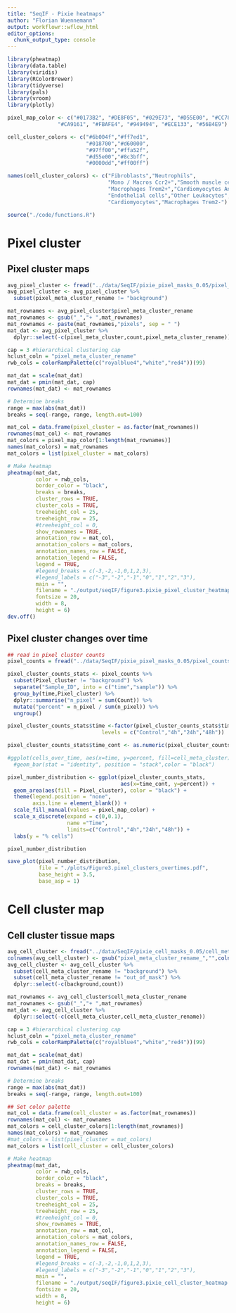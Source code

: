 ```yaml
---
title: "SeqIF - Pixie heatmaps"
author: "Florian Wuennemann"
output: workflowr::wflow_html
editor_options:
  chunk_output_type: console
---
```


```r
library(pheatmap)
library(data.table)
library(viridis)
library(RColorBrewer)
library(tidyverse)
library(pals)
library(vroom)
library(plotly)

pixel_map_color <- c("#0173B2", "#DE8F05", "#029E73", "#D55E00", "#CC78BC",
                "#CA9161", "#FBAFE4", "#949494", "#ECE133", "#56B4E9")

cell_cluster_colors <- c("#6b004f","#ff7ed1",
                         "#018700","#d60000",
                         "#97ff00","#ffa52f",
                         "#d55e00","#8c3bff",
                         "#0000dd","#ff00ff")

names(cell_cluster_colors) <- c("Fibroblasts","Neutrophils",
                                "Mono / Macros Ccr2+","Smooth muscle cells",
                                "Macrophages Trem2+","Cardiomyocytes Ankrd1+",
                                "Endothelial cells","Other Leukocytes",
                                "Cardiomyocytes","Macrophages Trem2-")

source("./code/functions.R")
```

# Pixel cluster 

## Pixel cluster maps

```r
avg_pixel_cluster <- fread("../data/SeqIF/pixie_pixel_masks_0.05/pixel_channel_avg_meta_cluster.csv")
avg_pixel_cluster <- avg_pixel_cluster %>%
  subset(pixel_meta_cluster_rename != "background")
```


```r
mat_rownames <- avg_pixel_cluster$pixel_meta_cluster_rename
mat_rownames <- gsub("_","+ ",mat_rownames)
mat_rownames <- paste(mat_rownames,"pixels", sep = " ")
mat_dat <- avg_pixel_cluster %>%
  dplyr::select(-c(pixel_meta_cluster,count,pixel_meta_cluster_rename))
```


```r
cap = 3 #hierarchical clustering cap
hclust_coln = "pixel_meta_cluster_rename"
rwb_cols = colorRampPalette(c("royalblue4","white","red4"))(99)

mat_dat = scale(mat_dat)
mat_dat = pmin(mat_dat, cap)
rownames(mat_dat) <- mat_rownames

# Determine breaks
range = max(abs(mat_dat))
breaks = seq(-range, range, length.out=100)

mat_col = data.frame(pixel_cluster = as.factor(mat_rownames))
rownames(mat_col) <- mat_rownames
mat_colors = pixel_map_color[1:length(mat_rownames)]
names(mat_colors) = mat_rownames
mat_colors = list(pixel_cluster = mat_colors)

# Make heatmap
pheatmap(mat_dat,
         color = rwb_cols,
         border_color = "black",
         breaks = breaks,
         cluster_rows = TRUE,
         cluster_cols = TRUE,
         treeheight_col = 25,
         treeheight_row = 25,
         #treeheight_col = 0,
         show_rownames = TRUE,
         annotation_row = mat_col,
         annotation_colors = mat_colors,
         annotation_names_row = FALSE,
         annotation_legend = FALSE,
         legend = TRUE,
         #legend_breaks = c(-3,-2,-1,0,1,2,3),
         #legend_labels = c("-3","-2","-1","0","1","2","3"),
         main = "",
         filename = "./output/seqIF/figure3.pixie_pixel_cluster_heatmap.png",
         fontsize = 20,
         width = 8,
         height = 6)
dev.off()
```

## Pixel cluster changes over time

```r
## read in pixel cluster counts
pixel_counts = fread("../data/SeqIF/pixie_pixel_masks_0.05/pixel_counts.all_samples.csv")
```

```r
pixel_cluster_counts_stats <- pixel_counts %>%
  subset(Pixel_cluster != "background") %>%
  separate("Sample_ID", into = c("time","sample")) %>%
  group_by(time,Pixel_cluster) %>%
  dplyr::summarise("n_pixel" = sum(Count)) %>%
  mutate("percent" = n_pixel / sum(n_pixel)) %>%
  ungroup()
```

```r
pixel_cluster_counts_stats$time <-factor(pixel_cluster_counts_stats$time,
                              levels = c("Control","4h","24h","48h"))

pixel_cluster_counts_stats$time_cont <- as.numeric(pixel_cluster_counts_stats$time)
```


```r
#ggplot(cells_over_time, aes(x=time, y=percent, fill=cell_meta_cluster)) +
  #geom_bar(stat = "identity", position = "stack",color = "black")

pixel_number_distribution <- ggplot(pixel_cluster_counts_stats, 
                                    aes(x=time_cont, y=percent)) +
  geom_area(aes(fill = Pixel_cluster), color = "black") +
  theme(legend.position = "none",
        axis.line = element_blank()) +
  scale_fill_manual(values = pixel_map_color) +
  scale_x_discrete(expand = c(0,0.1),
                   name ="Time", 
                   limits=c("Control","4h","24h","48h")) +
  labs(y = "% cells")

pixel_number_distribution

save_plot(pixel_number_distribution,
          file = "./plots/Figure3.pixel_clusters_overtimes.pdf",
          base_height = 3.5,
          base_asp = 1)
```


# Cell cluster map

## Cell cluster tissue maps

```r
avg_cell_cluster <- fread("../data/SeqIF/pixie_cell_masks_0.05/cell_meta_cluster_count_avg.csv")
colnames(avg_cell_cluster) <- gsub("pixel_meta_cluster_rename_","",colnames(avg_cell_cluster))
avg_cell_cluster <- avg_cell_cluster %>%
  subset(cell_meta_cluster_rename != "background") %>%
  subset(cell_meta_cluster_rename != "out_of_mask") %>%
  dplyr::select(-c(background,count))
```

```r
mat_rownames <- avg_cell_cluster$cell_meta_cluster_rename
mat_rownames <- gsub("_","+ ",mat_rownames)
mat_dat <- avg_cell_cluster %>%
  dplyr::select(-c(cell_meta_cluster,cell_meta_cluster_rename))
```


```r
cap = 3 #hierarchical clustering cap
hclust_coln = "pixel_meta_cluster_rename"
rwb_cols = colorRampPalette(c("royalblue4","white","red4"))(99)

mat_dat = scale(mat_dat)
mat_dat = pmin(mat_dat, cap)
rownames(mat_dat) <- mat_rownames

# Determine breaks
range = max(abs(mat_dat))
breaks = seq(-range, range, length.out=100)

## Set color palette
mat_col = data.frame(cell_cluster = as.factor(mat_rownames))
rownames(mat_col) <- mat_rownames
mat_colors = cell_cluster_colors[1:length(mat_rownames)]
names(mat_colors) = mat_rownames
#mat_colors = list(pixel_cluster = mat_colors)
mat_colors = list(cell_cluster = cell_cluster_colors)

# Make heatmap
pheatmap(mat_dat,
         color = rwb_cols,
         border_color = "black",
         breaks = breaks,
         cluster_rows = TRUE,
         cluster_cols = TRUE,
         treeheight_col = 25,
         treeheight_row = 25,
         #treeheight_col = 0,
         show_rownames = TRUE,
         annotation_row = mat_col,
         annotation_colors = mat_colors,
         annotation_names_row = FALSE,
         annotation_legend = FALSE,
         legend = TRUE,
         #legend_breaks = c(-3,-2,-1,0,1,2,3),
         #legend_labels = c("-3","-2","-1","0","1","2","3"),
         main = "",
         filename = "./output/seqIF/figure3.pixie_cell_cluster_heatmap.pdf",
         fontsize = 20,
         width = 8,
         height = 6)
```
